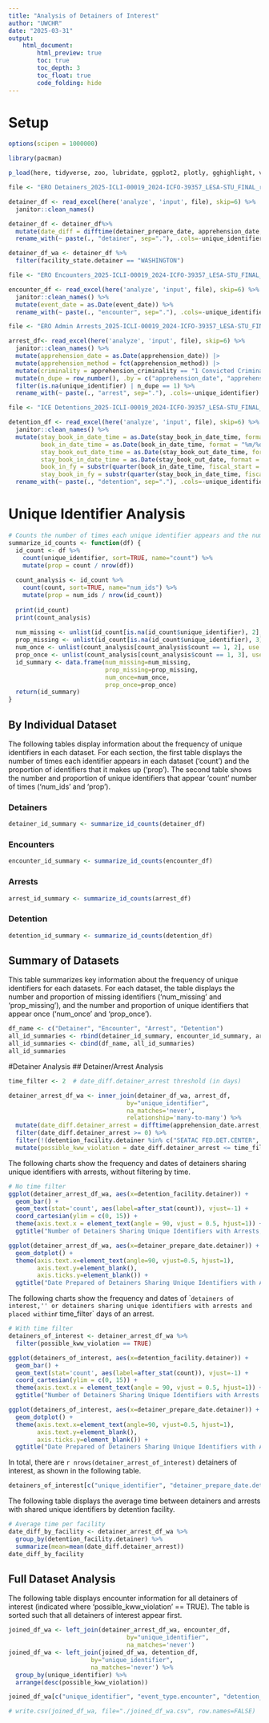 ```yaml
---
title: "Analysis of Detainers of Interest"
author: "UWCHR"
date: "2025-03-31"
output:
    html_document:
        html_preview: true
        toc: true
        toc_depth: 3
        toc_float: true
        code_folding: hide
---
```


# Setup
```r
options(scipen = 1000000)

library(pacman)

p_load(here, tidyverse, zoo, lubridate, ggplot2, plotly, gghighlight, viridis, readxl, ggVennDiagram)
```

```r
file <- "ERO Detainers_2025-ICLI-00019_2024-ICFO-39357_LESA-STU_FINAL_raw.xlsx"

detainer_df <- read_excel(here('analyze', 'input', file), skip=6) %>% 
  janitor::clean_names()

detainer_df <- detainer_df%>% 
  mutate(date_diff = difftime(detainer_prepare_date, apprehension_date, units='days')) %>% 
  rename_with(~ paste(., "detainer", sep="."), .cols=-unique_identifier)

detainer_df_wa <- detainer_df %>% 
  filter(facility_state.detainer == "WASHINGTON")
```

```r
file <- "ERO Encounters_2025-ICLI-00019_2024-ICFO-39357_LESA-STU_FINAL_raw.xlsx"

encounter_df <- read_excel(here('analyze', 'input', file), skip=6) %>% 
  janitor::clean_names() %>% 
  mutate(event_date = as.Date(event_date)) %>% 
  rename_with(~ paste(., "encounter", sep="."), .cols=-unique_identifier)
```

```r
file <- "ERO Admin Arrests_2025-ICLI-00019_2024-ICFO-39357_LESA-STU_FINAL_raw.xlsx"

arrest_df<- read_excel(here('analyze', 'input', file), skip=6) %>% 
  janitor::clean_names() %>% 
  mutate(apprehension_date = as.Date(apprehension_date)) |>
  mutate(apprehension_method = fct(apprehension_method)) |>
  mutate(criminality = apprehension_criminality == "1 Convicted Criminal") |>
  mutate(n_dupe = row_number(), .by = c("apprehension_date", "apprehension_method", "apprehension_criminality", "unique_identifier")) |>
  filter(is.na(unique_identifier) | n_dupe == 1) %>% 
  rename_with(~ paste(., "arrest", sep="."), .cols=-unique_identifier)
```

```r
file <- "ICE Detentions_2025-ICLI-00019_2024-ICFO-39357_LESA-STU_FINAL_raw.xlsx"

detention_df <- read_excel(here('analyze', 'input', file), skip=6) %>% 
  janitor::clean_names() %>% 
  mutate(stay_book_in_date_time = as.Date(stay_book_in_date_time, format = "%m/%d/%Y %H:%M"),
         book_in_date_time = as.Date(book_in_date_time, format = "%m/%d/%Y %H:%M"),
         stay_book_out_date_time = as.Date(stay_book_out_date_time, format = "%m/%d/%Y %H:%M"),
         stay_book_in_date_time = as.Date(stay_book_out_date, format = "%m/%d/%Y %H:%M"),
         book_in_fy = substr(quarter(book_in_date_time, fiscal_start = 10, type = "year.quarter"), 1, 4),
         stay_book_in_fy = substr(quarter(stay_book_in_date_time, fiscal_start = 10, type = "year.quarter"), 1, 4)) %>% 
  rename_with(~ paste(., "detention", sep="."), .cols=-unique_identifier)
```

# Unique Identifier Analysis
```r
# Counts the number of times each unique identifier appears and the number of unique identifiers per count
summarize_id_counts <- function(df) {
  id_count <- df %>% 
    count(unique_identifier, sort=TRUE, name="count") %>% 
    mutate(prop = count / nrow(df))
  
  count_analysis <- id_count %>% 
    count(count, sort=TRUE, name="num_ids") %>% 
    mutate(prop = num_ids / nrow(id_count))
  
  print(id_count)
  print(count_analysis)
  
  num_missing <- unlist(id_count[is.na(id_count$unique_identifier), 2], use.names=FALSE)
  prop_missing <- unlist(id_count[is.na(id_count$unique_identifier), 3], use.names=FALSE)
  num_once <- unlist(count_analysis[count_analysis$count == 1, 2], use.names=FALSE)
  prop_once <- unlist(count_analysis[count_analysis$count == 1, 3], use.names=FALSE)
  id_summary <- data.frame(num_missing=num_missing,
                           prop_missing=prop_missing,
                           num_once=num_once,
                           prop_once=prop_once)
  return(id_summary)
}
```

## By Individual Dataset
The following tables display information about the frequency of unique identifiers in each dataset. For each section, the first table displays the number of times each identifier appears in each dataset ('count') and the proportion of identifiers that it makes up ('prop'). The second table shows the number and proportion of unique identifiers that appear 'count' number of times ('num_ids' and 'prop').

### Detainers
```r
detainer_id_summary <- summarize_id_counts(detainer_df)
```

### Encounters
```r
encounter_id_summary <- summarize_id_counts(encounter_df)
```

### Arrests
```r
arrest_id_summary <- summarize_id_counts(arrest_df)
```

### Detention
```r
detention_id_summary <- summarize_id_counts(detention_df)
```

## Summary of Datasets
This table summarizes key information about the frequency of unique identifiers for each datasets. For each dataset, the table displays the number and proportion of missing identifiers ('num_missing' and 'prop_missing'), and the number and proportion of unique identifiers that appear once ('num_once' and 'prop_once').
```r
df_name <- c("Detainer", "Encounter", "Arrest", "Detention")
all_id_summaries <- rbind(detainer_id_summary, encounter_id_summary, arrest_id_summary, detention_id_summary)
all_id_summaries <- cbind(df_name, all_id_summaries)
all_id_summaries
```

#Detainer Analysis
## Detainer/Arrest Analysis
```r
time_filter <- 2  # date_diff.detainer_arrest threshold (in days)

detainer_arrest_df_wa <- inner_join(detainer_df_wa, arrest_df,
                                 by="unique_identifier",
                                 na_matches='never',
                                 relationship='many-to-many') %>% 
  mutate(date_diff.detainer_arrest = difftime(apprehension_date.arrest, detainer_prepare_date.detainer, units="days")) %>%
  filter(date_diff.detainer_arrest >= 0) %>%
  filter(!(detention_facility.detainer %in% c("SEATAC FED.DET.CENTER", "STATE PRISON, SHELTON", "US MARSHALS, YAKIMA", "US MARSHALS, SPOKANE,WA", "WASHINGTON STATE CORRECTIONS", "STAFFORD CREEK CORRECTIONS"))) %>%
  mutate(possible_kww_violation = date_diff.detainer_arrest <= time_filter)
```

The following charts show the frequency and dates of detainers sharing unique identifiers with arrests, without filtering by time.
```r
# No time filter
ggplot(detainer_arrest_df_wa, aes(x=detention_facility.detainer)) +
  geom_bar() +
  geom_text(stat='count', aes(label=after_stat(count)), vjust=-1) +
  coord_cartesian(ylim = c(0, 15)) +
  theme(axis.text.x = element_text(angle = 90, vjust = 0.5, hjust=1)) + 
  ggtitle("Number of Detainers Sharing Unique Identifiers with Arrests, by Facility (No Time Filter)")

ggplot(detainer_arrest_df_wa, aes(x=detainer_prepare_date.detainer)) +
  geom_dotplot() +
  theme(axis.text.x=element_text(angle=90, vjust=0.5, hjust=1),
        axis.text.y=element_blank(),
        axis.ticks.y=element_blank()) +
  ggtitle("Date Prepared of Detainers Sharing Unique Identifiers with Arrests (No Time Filter)")
```

The following charts show the frequency and dates of ``detainers of interest,'' or detainers sharing unique identifiers with arrests and placed within `r time_filter` days of an arrest. 
```r
# With time filter
detainers_of_interest <- detainer_arrest_df_wa %>% 
  filter(possible_kww_violation == TRUE)

ggplot(detainers_of_interest, aes(x=detention_facility.detainer)) +
  geom_bar() +
  geom_text(stat='count', aes(label=after_stat(count)), vjust=-1) +
  coord_cartesian(ylim = c(0, 15)) +
  theme(axis.text.x = element_text(angle = 90, vjust = 0.5, hjust=1)) + 
  ggtitle("Number of Detainers Sharing Unique Identifiers with Arrests by Facility (Time Filter)")

ggplot(detainers_of_interest, aes(x=detainer_prepare_date.detainer)) +
  geom_dotplot() +
  theme(axis.text.x=element_text(angle=90, vjust=0.5, hjust=1),
        axis.text.y=element_blank(),
        axis.ticks.y=element_blank()) +
  ggtitle("Date Prepared of Detainers Sharing Unique Identifiers with Arrests (Time Filter)")
```

In total, there are `r nrows(detainer_arrest_of_interest)` detainers of interest, as shown in the following table.
```r
detainers_of_interest[c("unique_identifier", "detainer_prepare_date.detainer", "apprehension_date.arrest", "date_diff.detainer_arrest", "detention_facility.detainer")]
```

The following table displays the average time between detainers and arrests with shared unique identifiers by detention facility.
```r
# Average time per facility
date_diff_by_facility <- detainer_arrest_df_wa %>% 
  group_by(detention_facility.detainer) %>% 
  summarize(mean=mean(date_diff.detainer_arrest))
date_diff_by_facility
```

## Full Dataset Analysis
The following table displays encounter information for all detainers of interest (indicated where 'possible_kww_violation' == TRUE). The table is sorted such that all detainers of interest appear first.
```r
joined_df_wa <- left_join(detainer_arrest_df_wa, encounter_df,
                                 by="unique_identifier",
                                 na_matches='never')
joined_df_wa <- left_join(joined_df_wa, detention_df,
                       by="unique_identifier",
                       na_matches='never') %>% 
  group_by(unique_identifier) %>% 
  arrange(desc(possible_kww_violation))

joined_df_wa[c("unique_identifier", "event_type.encounter", "detention_facility.detainer", "apprehension_date.arrest", "possible_kww_violation")]

# write.csv(joined_df_wa, file="./joined_df_wa.csv", row.names=FALSE)
```
